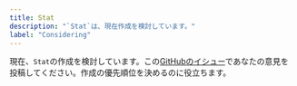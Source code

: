 ```yaml
---
title: Stat
description: "`Stat`は、現在作成を検討しています。"
label: "Considering"
---
```


現在、`Stat`の作成を検討しています。この[GitHubのイシュー](https://github.com/hirotomoyamada/yamada-ui/issues/505)であなたの意見を投稿してください。作成の優先順位を決めるのに役立ちます。
